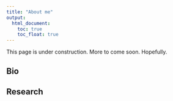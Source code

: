 ```yaml
---
title: "About me"
output:
  html_document:
    toc: true
    toc_float: true
---
```


This page is under construction.
More to come soon. Hopefully.

## Bio

## Research
